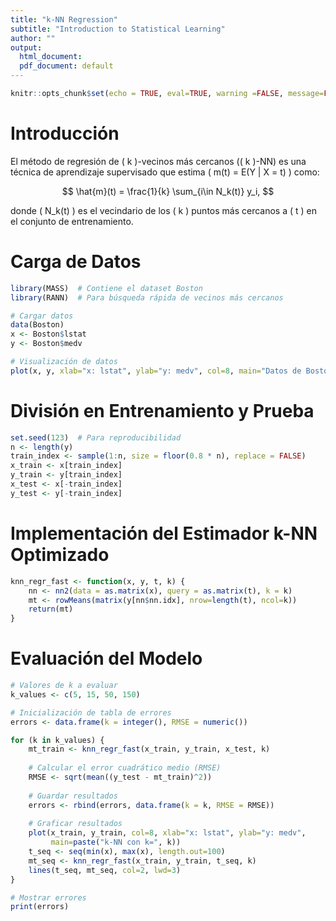 ```yaml
---
title: "k-NN Regression"
subtitle: "Introduction to Statistical Learning"
author: ""
output:
  html_document:
  pdf_document: default
---
```


```r
knitr::opts_chunk$set(echo = TRUE, eval=TRUE, warning =FALSE, message=FALSE)
```

# Introducción

El método de regresión de \( k \)-vecinos más cercanos (\( k \)-NN) es una técnica de aprendizaje supervisado que estima \( m(t) = E(Y | X = t) \) como:

$$
\hat{m}(t) = \frac{1}{k} \sum_{i\in N_k(t)} y_i,
$$

donde \( N_k(t) \) es el vecindario de los \( k \) puntos más cercanos a \( t \) en el conjunto de entrenamiento.

# Carga de Datos

```r
library(MASS)  # Contiene el dataset Boston
library(RANN)  # Para búsqueda rápida de vecinos más cercanos

# Cargar datos
data(Boston)
x <- Boston$lstat
y <- Boston$medv

# Visualización de datos
plot(x, y, xlab="x: lstat", ylab="y: medv", col=8, main="Datos de Boston Housing")
```

# División en Entrenamiento y Prueba

```r
set.seed(123)  # Para reproducibilidad
n <- length(y)
train_index <- sample(1:n, size = floor(0.8 * n), replace = FALSE)
x_train <- x[train_index]
y_train <- y[train_index]
x_test <- x[-train_index]
y_test <- y[-train_index]
```

# Implementación del Estimador k-NN Optimizado

```r
knn_regr_fast <- function(x, y, t, k) {
    nn <- nn2(data = as.matrix(x), query = as.matrix(t), k = k)
    mt <- rowMeans(matrix(y[nn$nn.idx], nrow=length(t), ncol=k))
    return(mt)
}
```

# Evaluación del Modelo

```r
# Valores de k a evaluar
k_values <- c(5, 15, 50, 150)

# Inicialización de tabla de errores
errors <- data.frame(k = integer(), RMSE = numeric())

for (k in k_values) {
    mt_train <- knn_regr_fast(x_train, y_train, x_test, k)
    
    # Calcular el error cuadrático medio (RMSE)
    RMSE <- sqrt(mean((y_test - mt_train)^2))
    
    # Guardar resultados
    errors <- rbind(errors, data.frame(k = k, RMSE = RMSE))
    
    # Graficar resultados
    plot(x_train, y_train, col=8, xlab="x: lstat", ylab="y: medv", 
         main=paste("k-NN con k=", k))
    t_seq <- seq(min(x), max(x), length.out=100)
    mt_seq <- knn_regr_fast(x_train, y_train, t_seq, k)
    lines(t_seq, mt_seq, col=2, lwd=3)
}

# Mostrar errores
print(errors)
```
